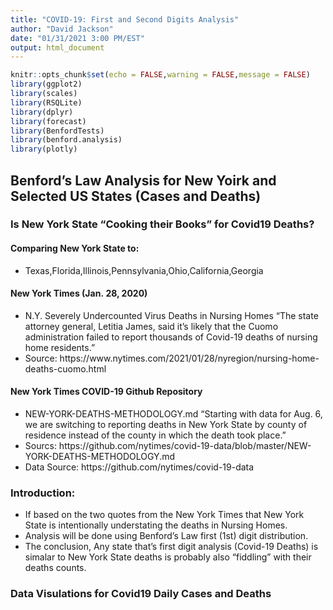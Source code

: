 ```yaml
---
title: "COVID-19: First and Second Digits Analysis"
author: "David Jackson"
date: "01/31/2021 3:00 PM/EST"
output: html_document
---
```


```r
knitr::opts_chunk$set(echo = FALSE,warning = FALSE,message = FALSE)
library(ggplot2)
library(scales)
library(RSQLite)
library(dplyr)
library(forecast)
library(BenfordTests)
library(benford.analysis)
library(plotly)
```

## Benford's Law Analysis for New Yoirk and Selected US States (Cases and Deaths)
### Is New York State "Cooking their Books" for Covid19 Deaths?
#### Comparing New  York State to:
* Texas,Florida,Illinois,Pennsylvania,Ohio,California,Georgia
  

#### New York Times (Jan. 28, 2020)

* N.Y. Severely Undercounted Virus Deaths in Nursing Homes
"The state attorney general, Letitia James, said it’s likely that the Cuomo administration failed to report thousands of Covid-19 deaths of nursing home residents."
* Source: https://www.nytimes.com/2021/01/28/nyregion/nursing-home-deaths-cuomo.html

#### New York Times COVID-19 Github Repository

* NEW-YORK-DEATHS-METHODOLOGY.md
"Starting with data for Aug. 6, we are switching to reporting deaths in New York State by county of residence instead of the county in which the death took place."
* Sourcs: https://github.com/nytimes/covid-19-data/blob/master/NEW-YORK-DEATHS-METHODOLOGY.md
* Data Source: https://github.com/nytimes/covid-19-data

### Introduction:
* If based on the two quotes from the New York Times that New York State is intentionally understating the deaths in Nursing Homes.
* Analysis will be done using Benford's Law first (1st) digit distribution.
* The conclusion,  Any state  that's first digit analysis (Covid-19 Deaths) is simalar to New York State deaths is probably also "fiddling" with their deaths counts.


### Data Visulations for Covid19 Daily Cases and Deaths